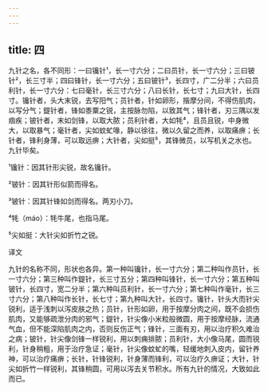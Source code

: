 ```yaml
---
---
---
```

title: 四
---




九针之名，各不同形：一曰镵针¹，长一寸六分；二曰员针，长一寸六分；三曰铍针²，长三寸半；四曰锋针，长一寸六分；五曰铍针³，长四寸，广二分半；六曰员利针，长一寸六分：七曰毫针，长三寸六分；八曰长针，长七寸；九曰大针，长四寸。镵针者，头大末锐，去写阳气；员针者，针如卵形，揩摩分间，不得伤肌肉，以写分气；鍉针者，锋如黍粟之锐，主按脉勿陷，以致其气；锋针者，刃三隅以发痼疾；铍针者，末如剑锋，以取大脓；员利针者，大如牦⁴，且员且锐，中身微大，以取暴气；毫针者，尖如蚊虻喙，静以徐往，微以久留之而养，以取痛痹；长针者，锋利身薄，可以取远痹；大针者，尖如挺⁵，其锋微员，以写机关之水也。九针毕矣。

¹镵针：因其针形尖锐，故名镵针。

²铍针：因其针形似箭而得名。

³铍针：因其针锋如剑而得名。两刃小刀。

⁴牦（máo）：牦牛尾，也指马尾。

⁵尖如挺：大针尖如折竹之锐。

译文

九针的名称不同，形状也各异。第一种叫镵针，长一寸六分；第二种叫作员针，长一寸六分；第三种叫作鍉针，长三寸五分；第四种叫锋针，长一寸六分；第五种叫铍针，长四寸，宽二分半；第六种叫员利针，长一寸六分；第七种叫作毫针，长三寸六分；第八种叫作长针，长七寸；第九种叫大针，长四寸。镵针，针头大而针尖锐利，适于浅刺以泻皮肤之热；员针，针形如卵，用于按摩分肉之间，既不会损伤肌肉，又能够疏泄分肉的邪气；鍉针，针尖像小米粒般微圆，用于按摩经脉，流通气血，但不能深陷肌肉之内，否则反伤正气；锋针，三面有刃，用以治疗积久难治之病；铍针，针尖像剑锋一样锐利，用以刺痈排脓；员利针，大小像马尾，圆而锐利，针身稍粗，用于治疗急证；毫针，针尖像蚊虻的嘴，轻缓地刺入皮内，留针养神，可以治疗痛痹；长针，针锋锐利，针身薄而锋利，可以治疗久痹证；大针，针尖如折竹一样锐利，其锋稍圆，可用以泻去关节积水。所有九针的情况，大致如此而已。